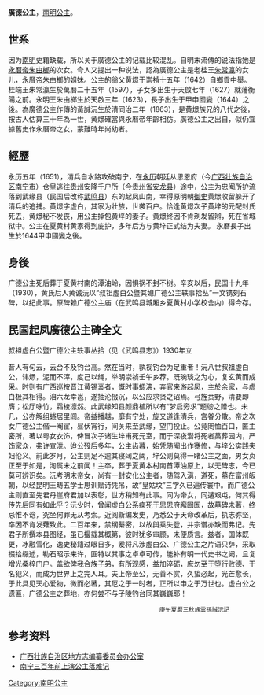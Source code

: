{{東亞女性歷史人物
| 名稱=广德公主
| 身份=[[南明|南明]]公主
| 畫像=
| 說明=
| 姓=朱
| 名=
| 封爵=[[公主|公主]]
| 位號=
| 封號=广德公主
| 出生年=
| 逝世年=
| 諡號=
| 墳墓=
| 父親=[[明礼宗|明礼宗]][[朱由榔|朱由榔]]
| 同胞兄弟=
| 母親=
|}}

'''廣德公主'''，[[南明|南明]][[公主|公主]]。

== 世系 ==
因为[[南明|南明]]史籍缺载，所以关于廣德公主的记载比较混乱。自明末流傳的说法指她是[[永曆帝|永曆帝]][[朱由榔|朱由榔]]的次女。今人又提出一种说法，認為廣德公主是老桂王[[朱常瀛|朱常瀛]]的女儿，[[永曆帝|永曆帝]][[朱由榔|朱由榔]]的姐妹。公主的翁父黄燝于崇禎十五年（1642）自鄉貢中舉。桂端王朱常瀛生於萬曆二十五年（1597），子女多出生于天啟七年（1627）就藩衡陽之前。永明王朱由榔生於天啟三年（1623），長子出生于甲申國變（1644）之後。為廣德公主作傳的黃誠沅生於清同治二年（1863），是黄燝族兄的八代之後，按古人估算三十年為一世，黄燝確當與永曆帝年齡相仿。廣德公主之出自，似仍宜據舊史作永曆帝之女，蒙難時年尚幼者。

== 經歷 ==
永历五年（1651），清兵自水路攻破南宁，在[[永历|永历]]朝廷从思恩府（今[[广西壮族自治区|广西壮族自治区]][[南宁市|南宁市]]）仓皇逃往[[贵州|贵州]]安隆千户所（今[[贵州省|贵州省]][[安龙县|安龙县]]）途中，公主为忠阉所护流落到武缘县（民国后改称[[武鸣县|武鸣县]]）东的起凤山南，幸得原明朝[[御史|御史]]黄燝收留躲开了清兵的追捕。黄燝字虚白，其家为壮族，世袭百户。恰逢黄燝次子黄垶的元配封氏死去，黄燝秘不发丧，用公主掉包黄垶的妻子。黄燝终因不肯剃发留辫，死在省城狱中。公主在夏黄村黄家得到庇护，多年后方与黄垶正式结为夫妻。
永曆長子出生於1644甲申國變之後。

== 身後 ==
广德公主死后葬于夏黄村南的潭油岭，因惧祸不封不树。辛亥以后，民国十九年（1930），黄氏后人黄诚沅以“叔祖虚白公暨其媳广德公主轶事拾丛”一文镌刻石碑，以纪此事。原碑赖广德公主庙（在武鸣县城厢乡夏黄村小学校舍内）得今存。

== 民国起凤廣德公主碑全文 ==

叔祖虚白公暨广德公主轶事丛拾（见《武鸣县志》）1930年立

昔人有句云，云台不及钓台高。然在当时，孰视钓台为足重者！沅八世叔祖虚白公，讳燝，泥而不滓，度己以绳，举明崇祯壬午乡荐。既琬琰之为心，复玄黄而成采。时则有广西巡按晋江黄锡衮者，慨时事蜩沸，弃官来游起凤，主於余家，与虚白极其相得。洎六龙幸邕，遂抽沦掇沉，以公应求贤之诏焉。弓旌贲野，清要即膺；松厅咏竹，霜棱凛然。此武缘知县颜鼎植所以有“梦启旁求”题牓之赠也。未几，公亦解组蜷居里闾。帝益播越，靡有宁处，旋又道逢清兵，宫眷分散。帝之次女广德公主偕一阉宦，昼伏宵行，间关来至武缘，望门投止。公竟罔恤百口，匿主密所，著以粤女衣饰，俾冒次子诸生垶甫死元室，而于深夜潜将死者藁葬园内，严饬家众，弗许宣泄。迨公殁后多年，公主齿暮，始凭随阉出作蹇修，与垶公实践夫妇伦义。前此岁月，公主则足不逾其寝闼之阈，垶公则莫得一睹公主之面，男女贞正至于如是，洵属未之前闻！主卒，葬于夏黄本村南首潭油原上，以无碑志，今已莫可辨识矣。沅考明末帝女，尚有一封安化公主者，随驾入滇，道死，墓在富州皈朝，以经昆明王畴五学士思训赋诗凭吊，故“皇姑坟”三字久已遍传寰中。而广德公主则直至先君丹崖府君加以表彰，世方稍知有此事。同为帝女，同遘艰屯，何其得传先后同有如此乎？沅少时，曾闻虚白公系瘐死于思恩府廨囹圄，故墓碑未著，终忌惟不谂，究坐何罪无从考索。近阅新编发史，乃悉公于天命改革后，执志弥坚，卒因不肯发薙致此。二百年来，禁纲綦密，以故舆乘失登，并宗谱亦缺而弗记。先君子所撰本县图经，虽已撮载其概第，彼时犹多审顾，未便质言。兹者，国体既更，冰融雪化，逸史秘籍过眼日多，爰将凡涉虚白公、广德公主之片语只辞，采取掇拾缀述，勒石昭示来许，匪特以其事之卓卓可传，能补有明一代史书之阙，且复增光桑梓门户。盖欲俾我合族子弟，有所观感，益加淬砺，庶勿至于堕行败德、干名犯义，而成为世界上之完人耳。夫上帝至公，无善不赏，久蛰必起，光芒愈长，于此具见天心爱物，微而必著，其厄之于一时者，正所以申之于万世也。虚白公之遗匾，广德公主之葬地，亦何尝不与子陵钓台同其巍巍耶！

                                            庚午夏曆三秋族雲孫誠沅記

==参考资料==
*[http://www.gxdfz.org.cn/shihaigouceng/beiji/201612/t20161207_33899.html 广西壮族自治区地方志编纂委员会办公室] {{Wayback|url=http://www.gxdfz.org.cn/shihaigouceng/beiji/201612/t20161207_33899.html |date=20190918211923 }}
*[http://blog.gxsky.com/blog_view_577746.html 南宁三百年前上演公主落难记] {{Wayback|url=http://blog.gxsky.com/blog_view_577746.html |date=20160304211844 }}
[[Category:南明公主|Category:南明公主]]